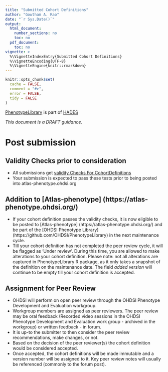 ```yaml
---
title: "Submitted Cohort Definitions"
author: "Gowtham A. Rao"
date: "`r Sys.Date()`"
output:
  html_document:
    number_sections: no
    toc: no  
  pdf_document: 
    toc: no     
vignette: >
  %\VignetteIndexEntry{Submitted Cohort Definitions}
  %\VignetteEncoding{UTF-8}    
  %\VignetteEngine{knitr::rmarkdown}
---
```


```r
knitr::opts_chunk$set(
  cache = FALSE,
  comment = "#>",
  error = FALSE,
  tidy = FALSE
)
```

[PhenotypeLibrary](https://github.com/OHDSI/PhenotypeLibrary) is part of [HADES](https://ohdsi.github.io/Hades/)

*This document is a DRAFT guidance.*


# Post submission

## Validity Checks prior to consideration
- All submissions get [validity Checks For CohortDefinitions](https://ohdsi.github.io/PhenotypeLibrary/articles/ValidityChecksForCohortDefinitions.html)
- Your submission is expected to pass these tests prior to being posted into atlas-phenotype.ohdsi.org
  
## Addition to [Atlas-phenotype] (https://atlas-phenotype.ohdsi.org/)
- If your cohort definition passes the validity checks, it is now eligible to be posted to [Atlas-phenotype] (https://atlas-phenotype.ohdsi.org/) and be part of the [OHDSI Phenotype Library] (https://github.com/OHDSI/PhenotypeLibrary)  in the next maintenance cycle.
- Till your cohort definition has not completed the peer review cycle, it will be flagged as 'Under review'. During this time, you are allowed to make alterations to your cohort definition. Please note: not all alterations are captured in PhenotypeLibrary R package, as it only takes a snapshot of the definition on the maintenance date. The field *added version* will continue to be empty till your cohort definition is accepted.

## Assignment for Peer Review
- OHDSI will perform on open peer review through the OHDSI Phenotype Development and Evaluation workgroup.
- Workgroup members are assigned as peer reviewers. The peer review may be oral feedback (Recorded video sessions in the OHDSI Phenotype Development and Evaluation work group - archived in the workgroup) or written feedback - in forum.
- It is up-to the submitter to then consider the peer review recommendations, make changes, or not.
- Based on the decision of the peer reviewer(s) the cohort definition would be considered accepted.
- Once accepted, the cohort definitions will be made immutable and a version number will be assigned to it. Key peer review notes will usually be referenced (commonly to the forum post).
